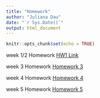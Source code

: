 ```yaml
---
title: "Homework"
author: "Juliana Dau"
date: "`r Sys.Date()`"
output: html_document
---
```


```r
knitr::opts_chunk$set(echo = TRUE)
```

week 1/2 Homework [HW1 Link](Lab.assignments.html)

week 3 Homework [Homework 3](Homework-3.html)

week 4 Homework [Homework 4](Homework-4.html)

week 5 Homework [Homework 5](Homework-5.html)


